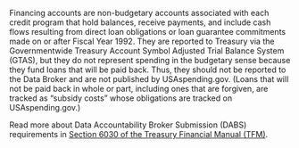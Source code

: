 Financing accounts are non-budgetary accounts associated with each
credit program that hold balances, receive payments, and include
cash flows resulting from direct loan obligations or loan guarantee
commitments made on or after Fiscal Year 1992. They are reported to
Treasury via the Governmentwide Treasury Account Symbol Adjusted
Trial Balance System (GTAS), but  they do not represent spending in 
the budgetary sense because they fund loans that will be paid back. 
Thus, they should not be reported to the Data Broker and are not 
published by USAspending.gov.  (Loans that will not be paid back in 
whole or part, including ones that are forgiven, are tracked as 
“subsidy costs” whose obligations are tracked on USAspending.gov.) 

Read more about Data Accountability Broker Submission (DABS) requirements in
 <a target="_blank" rel="noopener noreferrer" href="https://tfm.fiscal.treasury.gov/v1/p2/c600">Section 6030 of the Treasury Financial Manual (TFM)</a>.